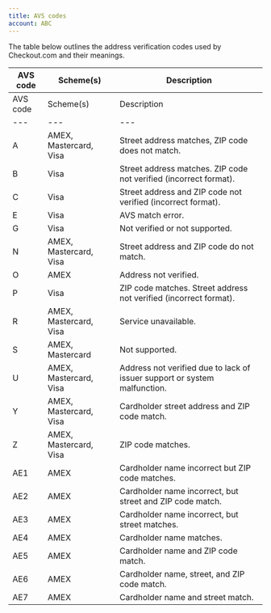 ```yaml
---
title: AVS codes
account: ABC
---
```


The table below outlines the address verification codes used by Checkout.com and their meanings.

| AVS code | Scheme(s) | Description |
| --- | --- | --- |
| AVS code| Scheme(s)| Description |
| --- | --- | --- |
| A | AMEX, Mastercard, Visa | Street address matches, ZIP code does not match. |
| B | Visa | Street address matches. ZIP code not verified (incorrect format). |
| C | Visa | Street address and ZIP code not verified (incorrect format). |
| E | Visa | AVS match error. |
| G | Visa | Not verified or not supported. |
| N | AMEX, Mastercard, Visa | Street address and ZIP code do not match. |
| O | AMEX | Address not verified. |
| P | Visa | ZIP code matches. Street address not verified (incorrect format). |
| R | AMEX, Mastercard, Visa | Service unavailable. |
| S | AMEX, Mastercard | Not supported. |
| U | AMEX, Mastercard, Visa | Address not verified due to lack of issuer support or system malfunction. |
| Y | AMEX, Mastercard, Visa | Cardholder street address and ZIP code match. |
| Z | AMEX, Mastercard, Visa | ZIP code matches. |
| AE1 | AMEX | Cardholder name incorrect but ZIP code matches. |
| AE2 | AMEX | Cardholder name incorrect, but street and ZIP code match. |
| AE3 | AMEX | Cardholder name incorrect, but street matches. |
| AE4 | AMEX | Cardholder name matches. |
| AE5 | AMEX | Cardholder name and ZIP code match. |
| AE6 | AMEX | Cardholder name, street, and ZIP code match. |
| AE7 | AMEX | Cardholder name and street match. |




